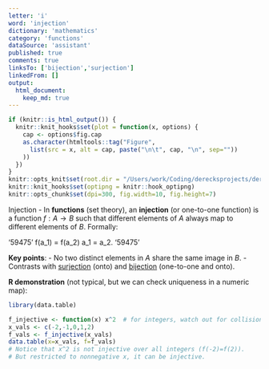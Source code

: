 ```yaml
---
letter: 'i'
word: 'injection'
dictionary: 'mathematics'
category: 'functions'
dataSource: 'assistant'
published: true
comments: true
linksTo: ['bijection','surjection']
linkedFrom: []
output:
  html_document:
    keep_md: true
---
```


```r
if (knitr::is_html_output()) {
  knitr::knit_hooks$set(plot = function(x, options) {
    cap <- options$fig.cap
    as.character(htmltools::tag("Figure",
      list(src = x, alt = cap, paste("\n\t", cap, "\n", sep=""))
    ))
  })
}
knitr::opts_knit$set(root.dir = "/Users/work/Coding/derecksprojects/derecksnotes.com-playground/derecksnotes.com/client/src/app/dictionaries/mathematics/definitions")
knitr::knit_hooks$set(optipng = knitr::hook_optipng)
knitr::opts_chunk$set(dpi=300, fig.width=10, fig.height=7)
```

<a id="injection">Injection</a> - In **functions** (set theory), an **injection** (or one-to-one function) is a function $f: A \to B$ such that different elements of $A$ always map to different elements of $B$. Formally:

'59475'
f(a_1) = f(a_2) \implies a_1 = a_2.
'59475'

**Key points**:
- No two distinct elements in $A$ share the same image in $B$.
- Contrasts with [surjection](#surjection) (onto) and [bijection](#bijection) (one-to-one and onto).

**R demonstration** (not typical, but we can check uniqueness in a numeric map):

```r
library(data.table)

f_injective <- function(x) x^2  # for integers, watch out for collisions at +/-x
x_vals <- c(-2,-1,0,1,2)
f_vals <- f_injective(x_vals)
data.table(x=x_vals, f=f_vals)
# Notice that x^2 is not injective over all integers (f(-2)=f(2)). 
# But restricted to nonnegative x, it can be injective.
```
